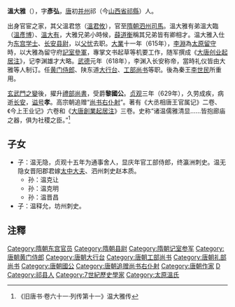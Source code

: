 '''溫大雅'''（{{bd|6世纪|574年前|629年|catIdx=W}}），字'''彥弘'''，[[唐朝|唐]]初[[并州|并州]]祁（今[[山西省|山西省]][[祁縣|祁縣]]）人。

出身官宦之家，其父溫君悠（[[溫君攸|溫君攸]]），官至[[隋朝|隋朝]][[泗州|泗州]][[司馬|司馬]]。溫大雅有弟溫大臨（[[溫彥博|溫彥博]]）、[[溫大有|溫大有]]，大雅兄弟小時候，[[薛道衡|薛道衡]]稱其兄弟皆有卿相才。温大雅入仕为[[东宫学士|东宫学士]]、[[长安县|长安]][[县尉|县尉]]，以[[丁忧|父忧]]去职。[[大业_(年号)|大業]]十一年（615年），[[李淵|李淵]]為[[太原留守|太原留守]]時，以大雅為留守府[[記室參軍|記室參軍]]，專掌文书起草等机要工作，随军撰成《[[大唐创业起居注|大唐创业起居注]]》，记李渊雄才大略。[[武德|武德]]元年（618年），李渊入长安称帝，當時礼仪皆由大雅等人制订。任[[黄门侍郎|黄门侍郎]]、陕东道[[大行台|大行台]]、[[工部尚书|工部尚书]]等职。後為秦王[[李世民|李世民]]所重用。

[[玄武門之變|玄武門之變]]後，擢升[[禮部尚書|禮部尚書]]，受爵'''黎國公'''。[[貞觀_(唐朝)|贞观]]三年（629年），久劳成疾，病逝[[长安|长安]]，[[谥号|谥号]]'''孝'''。高宗朝追赠“[[尚书右仆射|尚书右仆射]]”。著有《大丞相唐王官属记》二卷、《今上王业记》六卷和《[[大唐創業起居注|大唐創業起居注]]》三卷。史称“诸温儒雅清显……皆抱廊庙之器，俱为社稷之臣。”<ref>《旧唐书·卷六十一·列传第十一》温大雅传</ref>

==子女==
*子：温无隐，贞观十五年为通事舍人，显庆年官工部侍郎，终瀛洲刺史。温无隐女晋阳郡君嫁[[太中大夫|太中大夫]]、泗州刺史赵本质。
**孙：温克让
**孙：温克明
**孙：温晋昌
*子：温释允，坊州刺史。

==注釋==
<div class="references-small">
<references />
</div>

{{唐朝官员小作品}}
{{DEFAULTSORT:W}}
[[Category:隋朝东宫官员|Category:隋朝东宫官员]]
[[Category:隋朝县尉|Category:隋朝县尉]]
[[Category:隋朝记室参军|Category:隋朝记室参军]]
[[Category:唐朝黄门侍郎|Category:唐朝黄门侍郎]]
[[Category:唐朝大行台|Category:唐朝大行台]]
[[Category:唐朝工部尚书|Category:唐朝工部尚书]]
[[Category:唐朝礼部尚书|Category:唐朝礼部尚书]]
[[Category:唐朝國公|Category:唐朝國公]]
[[Category:唐朝追赠尚书右仆射|Category:唐朝追赠尚书右仆射]]
[[Category:唐朝作家|Category:唐朝作家]]
[[Category:温姓|D]]
[[Category:祁县人|Category:祁县人]]
[[Category:7世紀歷史學家|Category:7世紀歷史學家]]
[[Category:太原溫氏|Category:太原溫氏]]